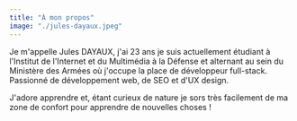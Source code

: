 ```yaml
---
title: "À mon propos"
image: "./jules-dayaux.jpeg"
---
```


Je m'appelle Jules DAYAUX, j'ai 23 ans je suis actuellement étudiant à l'Institut de l'Internet et du Multimédia à la Défense et alternant au sein du Ministère des Armées où j'occupe la place de développeur full-stack.
Passionné de développement web, de SEO et d'UX design.

J'adore apprendre et, étant curieux de nature je sors très facilement de ma zone de confort pour apprendre de nouvelles choses !


